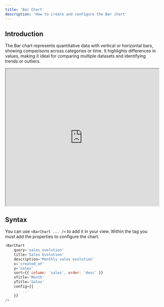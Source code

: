 ```yaml
---
title: 'Bar Chart'
description: 'How to create and configure the Bar chart'
---
```


## Introduction
The Bar chart represents quantitative data with vertical or horizontal bars, showing comparisons across categories or time. It highlights differences in values, making it ideal for comparing multiple datasets and identifying trends or outliers.

<iframe class="rounded-xl" src="http://localhost:3003/visualizations/bar" width="100%" height="450"> </iframe>

## Syntax
You can use `<BarChart ... />` to add it in your view. Within the tag you must add the properties to configure the chart.

``` js
<BarChart
	query='sales_evolution'
    title='Sales Evolution'
    description='Monthly sales evolution'
    x='created_at'
    y='sales'
    sort={{ column: 'sales', order: 'desc' }}
    xTitle='Month'
    yTitle='Sales'
    config={{
        ...
    }}
/>
```

<CommonChartsDocs />